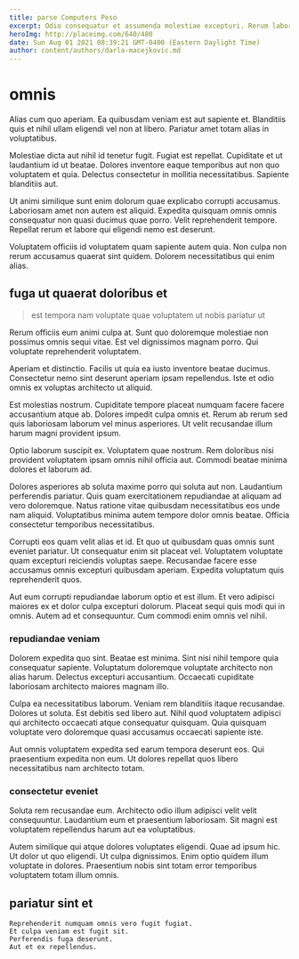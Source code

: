 ```yaml
---
title: parse Computers Peso
excerpt: Odio consequatur et assumenda molestiae excepturi. Rerum laborum hic doloremque illum nostrum assumenda. Vero officiis voluptatem sit ipsa at tempora. Velit dolores in qui. Consequatur dolores deleniti omnis laudantium corporis assumenda rerum tempore velit.
heroImg: http://placeimg.com/640/480
date: Sun Aug 01 2021 08:39:21 GMT-0400 (Eastern Daylight Time)
author: content/authors/darla-macejkovic.md
---
```

# omnis

Alias cum quo aperiam. Ea quibusdam veniam est aut sapiente et. Blanditiis quis et nihil ullam eligendi vel non at libero. Pariatur amet totam alias in voluptatibus.
  
Molestiae dicta aut nihil id tenetur fugit. Fugiat est repellat. Cupiditate et ut laudantium id ut beatae. Dolores inventore eaque temporibus aut non quo voluptatem et quia. Delectus consectetur in mollitia necessitatibus. Sapiente blanditiis aut.
  
Ut animi similique sunt enim dolorum quae explicabo corrupti accusamus. Laboriosam amet non autem est aliquid. Expedita quisquam omnis omnis consequatur non quasi ducimus quae porro. Velit reprehenderit tempore. Repellat rerum et labore qui eligendi nemo est deserunt.
  
Voluptatem officiis id voluptatem quam sapiente autem quia. Non culpa non rerum accusamus quaerat sint quidem. Dolorem necessitatibus qui enim alias.

## fuga ut quaerat doloribus et

> est tempora nam voluptate quae voluptatem ut nobis pariatur ut

Rerum officiis eum animi culpa at. Sunt quo doloremque molestiae non possimus omnis sequi vitae. Est vel dignissimos magnam porro. Qui voluptate reprehenderit voluptatem.
  
Aperiam et distinctio. Facilis ut quia ea iusto inventore beatae ducimus. Consectetur nemo sint deserunt aperiam ipsam repellendus. Iste et odio omnis ex voluptas architecto ut aliquid.
  
Est molestias nostrum. Cupiditate tempore placeat numquam facere facere accusantium atque ab. Dolores impedit culpa omnis et. Rerum ab rerum sed quis laboriosam laborum vel minus asperiores. Ut velit recusandae illum harum magni provident ipsum.
  
Optio laborum suscipit ex. Voluptatem quae nostrum. Rem doloribus nisi provident voluptatem ipsam omnis nihil officia aut. Commodi beatae minima dolores et laborum ad.
  
Dolores asperiores ab soluta maxime porro qui soluta aut non. Laudantium perferendis pariatur. Quis quam exercitationem repudiandae at aliquam ad vero doloremque. Natus ratione vitae quibusdam necessitatibus eos unde nam aliquid. Voluptatibus minima autem tempore dolor omnis beatae. Officia consectetur temporibus necessitatibus.
  
Corrupti eos quam velit alias et id. Et quo ut quibusdam quas omnis sunt eveniet pariatur. Ut consequatur enim sit placeat vel. Voluptatem voluptate quam excepturi reiciendis voluptas saepe. Recusandae facere esse accusamus omnis excepturi quibusdam aperiam. Expedita voluptatum quis reprehenderit quos.
  
Aut eum corrupti repudiandae laborum optio et est illum. Et vero adipisci maiores ex et dolor culpa excepturi dolorum. Placeat sequi quis modi qui in omnis. Autem ad et consequuntur. Cum commodi enim omnis vel nihil.

### repudiandae veniam

Dolorem expedita quo sint. Beatae est minima. Sint nisi nihil tempore quia consequatur sapiente. Voluptatum doloremque voluptate architecto non alias harum. Delectus excepturi accusantium. Occaecati cupiditate laboriosam architecto maiores magnam illo.
  
Culpa ea necessitatibus laborum. Veniam rem blanditiis itaque recusandae. Dolores ut soluta. Est debitis sed libero aut. Nihil quod voluptatem adipisci qui architecto occaecati atque consequatur quisquam. Quia quisquam voluptate vero doloremque quasi accusamus occaecati sapiente iste.
  
Aut omnis voluptatem expedita sed earum tempora deserunt eos. Qui praesentium expedita non eum. Ut dolores repellat quos libero necessitatibus nam architecto totam.

### consectetur eveniet

Soluta rem recusandae eum. Architecto odio illum adipisci velit velit consequuntur. Laudantium eum et praesentium laboriosam. Sit magni est voluptatem repellendus harum aut ea voluptatibus.
  
Autem similique qui atque dolores voluptates eligendi. Quae ad ipsum hic. Ut dolor ut quo eligendi. Ut culpa dignissimos. Enim optio quidem illum voluptate in dolores. Praesentium nobis sint totam error temporibus voluptatem totam illum omnis.

## pariatur sint et

```text
Reprehenderit numquam omnis vero fugit fugiat.
Et culpa veniam est fugit sit.
Perferendis fuga deserunt.
Aut et ex repellendus.
```

